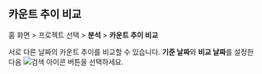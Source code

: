 ## 카운트 추이 비교

홈 화면 > 프로젝트 선택 > **분석** > **카운트 추이 비교**

<ImgLang img="analysis-compare-count.png" desc="카운트 추이 비교" />

서로 다른 날짜의 카운트 추이를 비교할 수 있습니다. **기준 날짜**와 **비교 날짜**를 설정한 다음 ![검색 아이콘](/img/ico-btn-search.png) 버튼을 선택하세요.